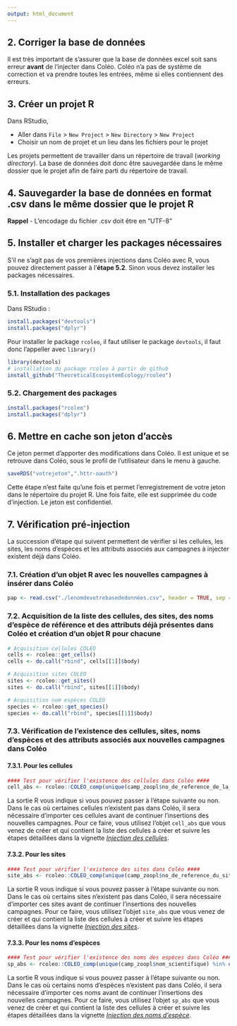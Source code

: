 ```yaml
---
output: html_document
---
```


## 2. Corriger la base de données

Il est très important de s'assurer que la base de données excel soit sans erreur **avant** de l'injecter dans Coléo. Coléo n'a pas de système de correction et va prendre toutes les entrées, même si elles contiennent des erreurs.


## 3. Créer un projet R

Dans RStudio,

* Aller dans `File` > `New Project` > `New Directory` > `New Project`
* Choisir un nom de projet et un lieu dans les fichiers pour le projet

Les projets permettent de travailler dans un répertoire de travail (*working directory*). La base de données doit donc être sauvegardée dans le même dossier que le projet afin de faire parti du répertoire de travail.

## 4. Sauvegarder la base de données en format .csv dans le même dossier que le projet R

<div class = "blue">

**Rappel** - L'encodage du fichier .csv doit être en "UTF-8"

</div>

## 5. Installer et charger les packages nécessaires

S'il ne s'agit pas de vos premières injections dans Coléo avec R, vous pouvez directement passer à l'**étape 5.2**. Sinon vous devez installer les packages nécessaires. 

### 5.1. Installation des packages

Dans RStudio :

```r
install.packages("devtools")
install.packages("dplyr")
```

Pour installer le package `rcoleo`, il faut utiliser le package `devtools`, il faut donc l'appeller avec `library()`

```r
library(devtools)
# installation du package rcoleo à partir de github
install_github("TheoreticalEcosystemEcology/rcoleo") 
```

### 5.2. Chargement des packages

```r
install.packages("rcoleo")
install.packages("dplyr")
```

## 6. Mettre en cache son jeton d'accès

Ce jeton permet d'apporter des modifications dans Coléo. Il est unique et se retrouve dans Coléo, sous le profil de l'utilisateur dans le menu à gauche.

```r
saveRDS("votrejeton",".httr-oauth")
```

Cette étape n'est faite qu'une fois et permet l'enregistrement de votre jeton dans le répertoire du projet R. Une fois faite, elle est supprimée du code d'injection. Le jeton est confidentiel.


## 7. Vérification pré-injection

La succession d'étape qui suivent permettent de vérifier si les cellules, les sites, les noms d'espèces et les attributs associés aux campagnes à injecter existent déjà dans Coléo.

### 7.1. Création d'un objet R avec les nouvelles campagnes à insérer dans Coléo

```r
pap <- read.csv("./lenomdevotrebasededonnées.csv", header = TRUE, sep = ',', stringsAsFactors = FALSE, encoding = "UTF-8") # l'encoding UTF-8 permet de garder les accents
```
### 7.2. Acquisition de la liste des cellules, des sites, des noms d'espèce de référence et des attributs déjà présentes dans Coléo et création d'un objet R pour chacune

```r
# Acquisition cellules COLEO
cells <- rcoleo::get_cells()
cells <- do.call("rbind", cells[[1]]$body)

# Acquisition sites COLEO
sites <- rcoleo::get_sites()
sites <- do.call("rbind", sites[[1]]$body)

# Acquisition nom espèces COLEO
species <- rcoleo::get_species()
species <- do.call("rbind", species[[1]]$body)
```

### 7.3. Vérification de l'existence des cellules, sites, noms d'espèces et des attributs associés aux nouvelles campagnes dans Coléo

#### 7.3.1. Pour les cellules

```r
#### Test pour vérifier l'existence des cellules dans Coléo ####
cell_abs <- rcoleo::COLEO_comp(unique(camp_zoopl$no_de_reference_de_la_cellule) %in% unique(cells$cell_code))
```

La sortie R vous indique si vous pouvez passer à l'étape suivante ou non. Dans le cas où certaines cellules n'existent pas dans Coléo, il sera nécessaire d'importer ces cellules avant de continuer l'insertions des nouvelles campagnes. Pour ce faire, vous utilisez l'objet `cell_abs` que vous venez de créer et qui contient la liste des cellules à créer et suivre les étapes détaillées dans la vignette [*Injection des cellules*](https://reseaubiodiversitequebec.github.io/rcoleo/articles/injection-cellules.html).

#### 7.3.2. Pour les sites

```r
#### Test pour vérifier l'existence des sites dans Coléo ####
site_abs <- rcoleo::COLEO_comp(unique(camp_zoopl$no_de_reference_du_site) %in% unique(sites$site_code))
```

La sortie R vous indique si vous pouvez passer à l'étape suivante ou non. Dans le cas où certains sites n'existent pas dans Coléo, il sera nécessaire d'importer ces sites avant de continuer l'insertions des nouvelles campagnes. Pour ce faire, vous utilisez l'objet `site_abs` que vous venez de créer et qui contient la liste des cellules à créer et suivre  les étapes détaillées dans la vignette [*Injection des sites*](injection-sites.html).

#### 7.3.3. Pour les noms d'espèces

```r
#### Test pour vérifier l'existence des noms des espèces dans Coléo ####
sp_abs <- rcoleo::COLEO_comp(unique(camp_zoopl$nom_scientifique) %in% unique(species$name))
```

La sortie R vous indique si vous pouvez passer à l'étape suivante ou non. Dans le cas où certains noms d'espèces n'existent pas dans Coléo, il sera nécessaire d'importer ces noms avant de continuer l'insertions des nouvelles campagnes. Pour ce faire, vous utilisez l'objet `sp_abs` que vous venez de créer et qui contient la liste des cellules à créer et suivre  les étapes détaillées dans la vignette [*Injection des noms d'espèce*](injection-taxa.html).
